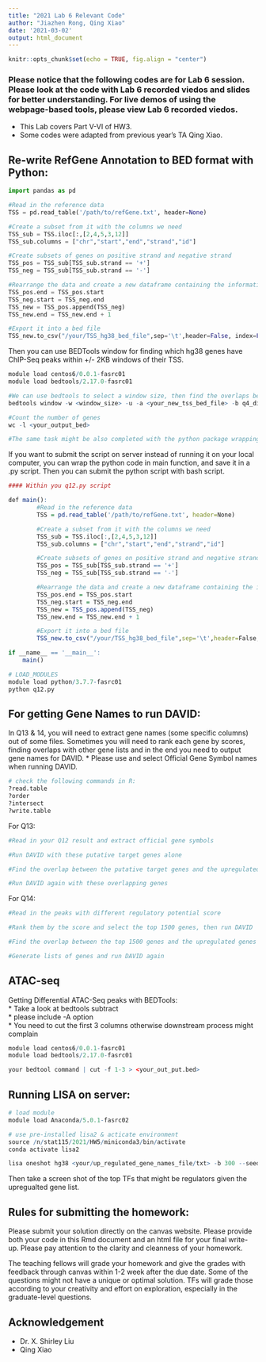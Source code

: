 ```yaml
---
title: "2021 Lab 6 Relevant Code"
author: "Jiazhen Rong, Qing Xiao"
date: '2021-03-02'
output: html_document
---
```

```r
knitr::opts_chunk$set(echo = TRUE, fig.align = "center")
```

### Please notice that the following codes are for Lab 6 session. Please look at the code with Lab 6 recorded viedos and slides for better understanding. For live demos of using the webpage-based tools, please view Lab 6 recorded viedos.
* This Lab covers Part V-VI of HW3. 
* Some codes were adapted from previous year's TA Qing Xiao.

## Re-write RefGene Annotation to BED format with Python:

```python
import pandas as pd

#Read in the reference data
TSS = pd.read_table('/path/to/refGene.txt', header=None)

#Create a subset from it with the columns we need 
TSS_sub = TSS.iloc[:,[2,4,5,3,12]]
TSS_sub.columns = ["chr","start","end","strand","id"]

#Create subsets of genes on positive strand and negative strand
TSS_pos = TSS_sub[TSS_sub.strand == '+']
TSS_neg = TSS_sub[TSS_sub.strand == '-']

#Rearrange the data and create a new dataframe containing the information of TSS we want
TSS_pos.end = TSS_pos.start
TSS_neg.start = TSS_neg.end
TSS_new = TSS_pos.append(TSS_neg)
TSS_new.end = TSS_new.end + 1

#Export it into a bed file
TSS_new.to_csv("/your/TSS_hg38_bed_file",sep='\t',header=False, index=False)
```

Then you can use BEDTools window for finding which hg38 genes have ChIP-Seq peaks within +/- 2KB windows of their TSS.

```r
module load centos6/0.0.1-fasrc01
module load bedtools/2.17.0-fasrc01

#We can use bedtools to select a window size, then find the overlaps between the peaks and the annotated genes
bedtools window -w <window_size> -u -a <your_new_tss_bed_file> -b q4_diff_peaks_summits.bed > <your_output_bed>

#Count the number of genes
wc -l <your_output_bed>

#The same task might be also completed with the python package wrapping BEDTools (pybedtools), but you would need to install and import it 
```


If you want to submit the script on server instead of running it on your local computer, you can wrap the python code in main function, and save it in a .py script. Then you can submit the python script with bash script.
```r
#### Within you q12.py script

def main():
        #Read in the reference data
        TSS = pd.read_table('/path/to/refGene.txt', header=None)

        #Create a subset from it with the columns we need 
        TSS_sub = TSS.iloc[:,[2,4,5,3,12]]
        TSS_sub.columns = ["chr","start","end","strand","id"]

        #Create subsets of genes on positive strand and negative strand
        TSS_pos = TSS_sub[TSS_sub.strand == '+']
        TSS_neg = TSS_sub[TSS_sub.strand == '-']

        #Rearrange the data and create a new dataframe containing the information of TSS we want
        TSS_pos.end = TSS_pos.start
        TSS_neg.start = TSS_neg.end
        TSS_new = TSS_pos.append(TSS_neg)
        TSS_new.end = TSS_new.end + 1

        #Export it into a bed file
        TSS_new.to_csv("/your/TSS_hg38_bed_file",sep='\t',header=False, index=False)

if __name__ == '__main__':
    main()
```

```r
# LOAD_MODULES
module load python/3.7.7-fasrc01
python q12.py
```

## For getting Gene Names to run DAVID:
In Q13 & 14, you will need to extract gene names (some specific columns) out of some files.
Sometimes you will need to rank each gene by scores, finding overlaps with other gene lists and in the end you need to output gene names for DAVID.
* Please use and select Official Gene Symbol names when running DAVID.

```r
# check the following commands in R:
?read.table
?order
?intersect
?write.table
```

For Q13:
```r
#Read in your Q12 result and extract official gene symbols

#Run DAVID with these putative target genes alone

#Find the overlap between the putative target genes and the upregulated genes in prostate cancer provided in Q13

#Run DAVID again with these overlapping genes
```

For Q14:
```r
#Read in the peaks with different regulatory potential score

#Rank them by the score and select the top 1500 genes, then run DAVID

#Find the overlap between the top 1500 genes and the upregulated genes you imported in Q13

#Generate lists of genes and run DAVID again
```


## ATAC-seq
Getting Differential ATAC-Seq peaks with BEDTools: <br/>
* Take a look at bedtools subtract <br/>
* please include -A option <br/>
* You need to cut the first 3 columns otherwise downstream process might complain <br/>

```r
module load centos6/0.0.1-fasrc01
module load bedtools/2.17.0-fasrc01

your bedtool command | cut -f 1-3 > <your_out_put.bed>
```

## Running LISA on server:

```r
# load module
module load Anaconda/5.0.1-fasrc02

# use pre-installed lisa2 & acticate environment
source /n/stat115/2021/HW5/miniconda3/bin/activate
conda activate lisa2

lisa oneshot hg38 <your/up_regulated_gene_names_file/txt> -b 300 --seed=2556 --save_metadata > </your/output/txt>
```
Then take a screen shot of the top TFs that might be regulators given the upregualted gene list.

## Rules for submitting the homework:

Please submit your solution directly on the canvas website. Please
provide both your code in this Rmd document and an html file for your
final write-up. Please pay attention to the clarity and cleanness of
your homework.

The teaching fellows will grade your homework and give the grades with
feedback through canvas within 1-2 week after the due date. Some of the
questions might not have a unique or optimal solution. TFs will grade
those according to your creativity and effort on exploration, especially
in the graduate-level questions.

## Acknowledgement
- Dr. X. Shirley Liu
- Qing Xiao



